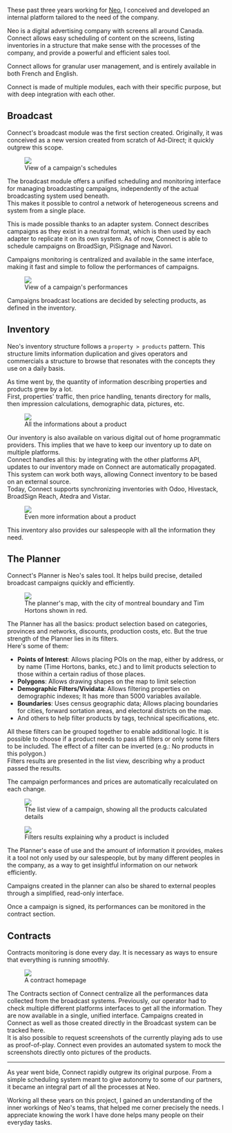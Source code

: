

These past three years working for <a href="https://neo-ooh.com/" target="_blank" rel="noreferer">Neo</a>, I conceived and developed an internal platform tailored to the need of the company.

Neo is a digital advertising company with screens all around Canada. Connect allows easy scheduling of content on the screens, listing inventories in a structure that make sense with the processes of the company, and provide a powerful and efficient sales tool.

Connect allows for granular user management, and is entirely available in both French and English.

Connect is made of multiple modules, each with their specific purpose, but with deep integration with each other.

## Broadcast

Connect's broadcast module was the first section created. Originally, it was conceived as a new version created from scratch of <Link to="/works/neo-traffic">Ad-Direct</Link>; it quickly outgrew this scope.

<figure>
  <img className="full-width-image" src={broadcast1} />
  <figcaption>
    View of a campaign's schedules
  </figcaption>
</figure>

The broadcast module offers a unified scheduling and monitoring interface for managing broadcasting campaigns, independently of the actual broadcasting system used beneath.<br />
This makes it possible to control a network of heterogeneous screens and system from a single place.

This is made possible thanks to an adapter system. Connect describes campaigns as they exist in a neutral format, which is then used by each adapter to replicate it on its own system. As of now, Connect is able to schedule campaigns on BroadSign, PiSignage and Navori.

Campaigns monitoring is centralized and available in the same interface, making it fast and simple to follow the performances of campaigns.

<figure>
  <img className="full-width-image" src={broadcast2} />
  <figcaption>
    View of a campaign's performances
  </figcaption>
</figure>

Campaigns broadcast locations are decided by selecting products, as defined in the inventory.

## Inventory

Neo's inventory structure follows a `property > products` pattern. This structure limits information duplication and gives operators and commercials a structure to browse that resonates with the concepts they use on a daily basis.

As time went by, the quantity of information describing properties and products grew by a lot.<br />
First, properties' traffic, then price handling, tenants directory for malls, then impression calculations, demographic data, pictures, etc.

<figure>
  <img className="full-width-image" src={inventory1} />
  <figcaption>
    All the informations about a product
  </figcaption>
</figure>

Our inventory is also available on various digital out of home programmatic providers. This implies that we have to keep our inventory up to date on multiple platforms.<br />
Connect handles all this: by integrating with the other platforms API, updates to our inventory made on Connect are automatically propagated. This system can work both ways, allowing Connect inventory to be based on an external source.<br />
Today, Connect supports synchronizing inventories with Odoo, Hivestack, BroadSign Reach, Atedra and Vistar.

<figure>
  <img className="full-width-image" src={inventory2} />
  <figcaption>
    Even more information about a product
  </figcaption>
</figure>

This inventory also provides our salespeople with all the information they need.

## The Planner

Connect's Planner is Neo's sales tool. It helps build precise, detailed broadcast campaigns quickly and efficiently.

<figure>
  <img className="full-width-image" src={planner1} />
  <figcaption>
    The planner's map, with the city of montreal boundary and Tim Hortons shown in red.
  </figcaption>
</figure>

The Planner has all the basics: product selection based on categories, provinces and networks, discounts, production costs, etc. But the true strength of the Planner lies in its filters.<br />
Here's some of them:

* **Points of Interest**: Allows placing POIs on the map, either by address, or by name (Time Hortons, banks, etc.) and to limit products selection to those within a certain radius of those places.
* **Polygons**: Allows drawing shapes on the map to limit selection
* **Demographic Filters/Vividata**: Allows filtering properties on demographic indexes; It has more than 5000 variables available.
* **Boundaries**: Uses census geographic data; Allows placing boundaries for cities, forward sortation areas, and electoral districts on the map.
* And others to help filter products by tags, technical specifications, etc.

All these filters can be grouped together to enable additional logic. It is possible to choose if a product needs to pass all filters or only some filters to be included. The effect of a filter can be inverted (e.g.: No products in this polygon.)<br />
Filters results are presented in the list view, describing why a product passed the results.

The campaign performances and prices are automatically recalculated on each change.

<div className="images-row">
  <figure>
    <img src={planner2} />
    <figcaption>
      The list view of a campaign, showing all the products calculated details
    </figcaption>
  </figure>
  <figure>
    <img src={planner3} />
    <figcaption>
      Filters results explaining why a product is included
    </figcaption>
  </figure>
</div>

The Planner's ease of use and the amount of information it provides, makes it a tool not only used by our salespeople, but by many different peoples in the company, as a way to get insightful information on our network efficiently.

Campaigns created in the planner can also be shared to external peoples through a simplified, read-only interface.

Once a campaign is signed, its performances can be monitored in the contract section.

## Contracts

Contracts monitoring is done every day. It is necessary as ways to ensure that everything is running smoothly.

<figure>
  <img className="full-width-image" src={contract1} />
  <figcaption>
    A contract homepage
  </figcaption>
</figure>

The Contracts section of Connect centralize all the performances data collected from the broadcast systems. Previously, our operator had to check multiple different platforms interfaces to get all the information. They are now available in a single, unified interface. Campaigns created in Connect as well as those created directly in the Broadcast system can be tracked here.<br />
It is also possible to request screenshots of the currently playing ads to use as proof-of-play. Connect even provides an automated system to mock the screenshots directly onto pictures of the products.

---

As year went bide, Connect rapidly outgrew its original purpose. From a simple scheduling system meant to give autonomy to some of our partners, it became an integral part of all the processes at Neo.<br />

Working all these years on this project, I gained an understanding of the inner workings of Neo's teams, that helped me corner precisely the needs.
I appreciate knowing the work I have done helps many people on their everyday tasks.
